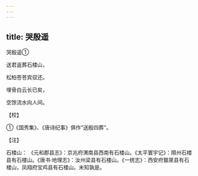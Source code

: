 ```yaml
---
---
---
```

title: 哭殷遥
---



哭殷遥①


送君返葬石楼山，

松柏苍苍宾驭还。

埋骨白云长已矣，

空馀流水向人间。

【校】

①《国秀集》、《唐诗纪事》俱作“送殷四葬”。

【注】

石楼山： 《元和郡县志》：京兆府渭南县西南有石楼山。《太平寰宇记》：隰州石楼县有石楼山。《唐书·地理志》：汝州梁县有石楼山。《一统志》：西安府盩厔县有石楼山，凤翔府宝鸡县有石楼山。未知孰是。